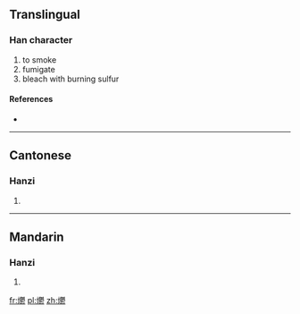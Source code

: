 ==Translingual==

===Han character===
{{Han char|rn=86|rad=火|as=29|sn=33|four=94822|canj=FDDH}}

# to smoke
# fumigate
# bleach with burning sulfur

====References====
* {{Han ref|kx=0688.240|dkj=19651|dj=1101.110|hdz=32251.060|uh=7229|ud=29225|bh=F9C6|bd=63942}}

----

==Cantonese==

===Hanzi===
{{yue-hanzi|jyut=|y=wat1}}

# {{defn|lang=yue|sort=火29}}

----

==Mandarin==

===Hanzi===
{{cmn-hanzi|pin=[[yù]] ([[yu4]])|wg=yü<sup>4</sup>}}

# {{defn|lang=cmn|sort=火29}}

[[fr:爩]]
[[pl:爩]]
[[zh:爩]]